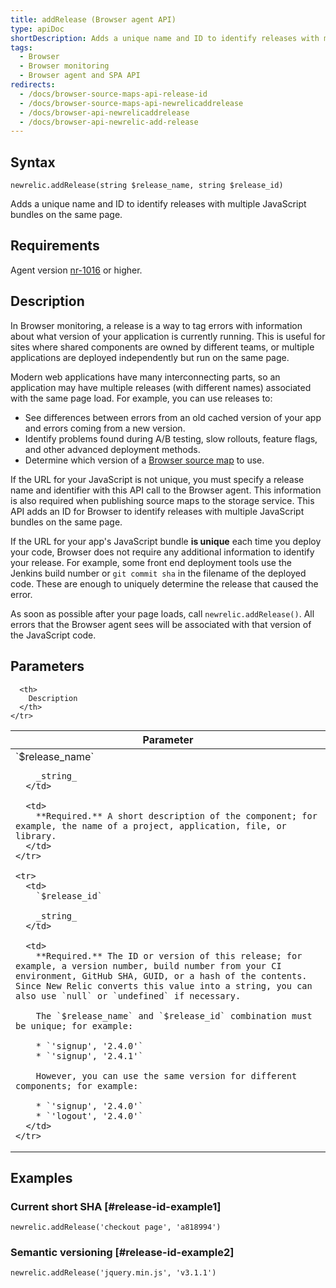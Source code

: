 ```yaml
---
title: addRelease (Browser agent API)
type: apiDoc
shortDescription: Adds a unique name and ID to identify releases with multiple JavaScript bundles on the same page.
tags:
  - Browser
  - Browser monitoring
  - Browser agent and SPA API
redirects:
  - /docs/browser-source-maps-api-release-id
  - /docs/browser-source-maps-api-newrelicaddrelease
  - /docs/browser-api-newrelicaddrelease
  - /docs/browser-api-newrelic-add-release
---
```


## Syntax

```
newrelic.addRelease(string $release_name, string $release_id)
```

Adds a unique name and ID to identify releases with multiple JavaScript bundles on the same page.

## Requirements

Agent version [nr-1016](https://docs.newrelic.com/docs/release-notes/new-relic-browser-release-notes/browser-agent-release-notes) or higher.

## Description

In Browser monitoring, a release is a way to tag errors with information about what version of your application is currently running. This is useful for sites where shared components are owned by different teams, or multiple applications are deployed independently but run on the same page.

Modern web applications have many interconnecting parts, so an application may have multiple releases (with different names) associated with the same page load. For example, you can use releases to:

* See differences between errors from an old cached version of your app and errors coming from a new version.
* Identify problems found during A/B testing, slow rollouts, feature flags, and other advanced deployment methods.
* Determine which version of a [Browser source map](https://docs.newrelic.com/docs/new-relic-browser-source-map-support) to use.

If the URL for your JavaScript is not unique, you must specify a release name and identifier with this API call to the Browser agent. This information is also required when publishing source maps to the storage service. This API adds an ID for Browser to identify releases with multiple JavaScript bundles on the same page.

If the URL for your app's JavaScript bundle **is unique** each time you deploy your code, Browser does not require any additional information to identify your release. For example, some front end deployment tools use the Jenkins build number or `git commit sha` in the filename of the deployed code. These are enough to uniquely determine the release that caused the error.

As soon as possible after your page loads, call `newrelic.addRelease()`. All errors that the Browser agent sees will be associated with that version of the JavaScript code.

## Parameters

<table>
  <thead>
    <tr>
      <th width="25%">
        Parameter
      </th>

      <th>
        Description
      </th>
    </tr>
  </thead>

  <tbody>
    <tr>
      <td>
        `$release_name`

        _string_
      </td>

      <td>
        **Required.** A short description of the component; for example, the name of a project, application, file, or library.
      </td>
    </tr>

    <tr>
      <td>
        `$release_id`

        _string_
      </td>

      <td>
        **Required.** The ID or version of this release; for example, a version number, build number from your CI environment, GitHub SHA, GUID, or a hash of the contents. Since New Relic converts this value into a string, you can also use `null` or `undefined` if necessary.

        The `$release_name` and `$release_id` combination must be unique; for example:

        * `'signup', '2.4.0'`
        * `'signup', '2.4.1'`

        However, you can use the same version for different components; for example:

        * `'signup', '2.4.0'`
        * `'logout', '2.4.0'`
      </td>
    </tr>
  </tbody>
</table>

## Examples

### Current short SHA [#release-id-example1]

```
newrelic.addRelease('checkout page', 'a818994')
```

### Semantic versioning [#release-id-example2]

```
newrelic.addRelease('jquery.min.js', 'v3.1.1')
```
